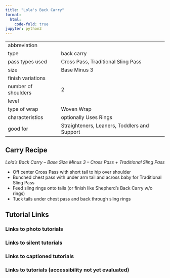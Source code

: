 ```yaml
---
title: "Lola's Back Carry"
format:
  html:
    code-fold: true
jupyter: python3
---
```


| | 
|---|---
|abbreviation	|
|type	|back carry
|pass types used	|Cross Pass, Traditional Sling Pass
|size	|Base Minus 3
|finish variations|	
|number of shoulders	|2
|level	|
|type of wrap	|Woven Wrap
|characteristics	|optionally Uses Rings
|good for	|Straighteners, Leaners, Toddlers and Support

## Carry Recipe
_Lola’s Back Carry – Base Size Minus 3 – Cross Pass + Traditional Sling Pass_

- Off center Cross Pass with short tail to hip over shoulder
- Bunched chest pass with under arm tail and across baby for Traditional Sling Pass
- Feed sling rings onto tails (or finish like Shepherd's Back Carry w/o rings)
- Tuck tails under chest pass and back through sling rings

## Tutorial Links
### Links to photo tutorials
### Links to silent tutorials
### Links to captioned tutorials
### Links to tutorials (accessibility not yet evaluated)
